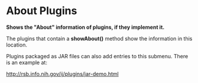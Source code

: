 = About Plugins =

'''Shows the "About" information of plugins, if they implement it.'''

The plugins that contain a '''showAbout()''' method show the information in this location.

Plugins packaged as JAR files can also add entries to this submenu. There is an example at:

http://rsb.info.nih.gov/ij/plugins/jar-demo.html
